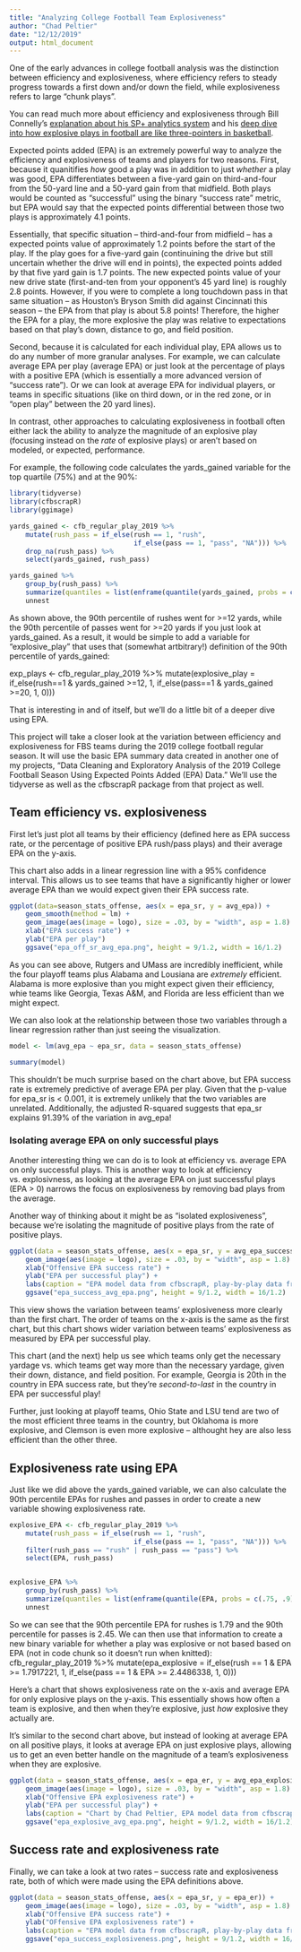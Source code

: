 ```yaml
---
title: "Analyzing College Football Team Explosiveness"
author: "Chad Peltier"
date: "12/12/2019"
output: html_document
---
```


One of the early advances in college football analysis was the distinction between efficiency and explosiveness, where efficiency refers to steady progress towards a first down and/or down the field, while explosiveness refers to large "chunk plays". 

You can read much more about efficiency and explosiveness through Bill Connelly's [explanation about his SP+ analytics system](https://www.sbnation.com/college-football/2017/10/13/16457830/college-football-advanced-stats-analytics-rankings) and his [deep dive into how explosive plays in football are like three-pointers in basketball](https://www.footballstudyhall.com/2017/8/22/16075050/college-football-big-plays-efficiency-five-factors). 

Expected points added (EPA) is an extremely powerful way to analyze the efficiency and explosiveness of teams and players for two reasons. First, because it quanitifies *how* good a play was in addition to just *whether* a play was good, EPA differentiates between a five-yard gain on third-and-four from the 50-yard line and a 50-yard gain from that midfield. Both plays would be counted as "successful" using the binary "success rate" metric, but EPA would say that the expected points differential between those two plays is approximately 4.1 points. 

Essentially, that specific situation -- third-and-four from midfield -- has a expected points value of approximately 1.2 points before the start of the play. If the play goes for a five-yard gain (continuining the drive but still uncertain whether the drive will end in points), the expected points added by that five yard gain is 1.7 points. The new expected points value of your new drive state (first-and-ten from your opponent's 45 yard line) is roughly 2.8 points. However, if you were to complete a long touchdown pass in that same situation -- as Houston's Bryson Smith did against Cincinnati this season -- the EPA from that play is about 5.8 points! Therefore, the higher the EPA for a play, the more explosive the play was relative to expectations based on that play's down, distance to go, and field position. 

Second, because it is calculated for each individual play, EPA allows us to do any number of more granular analyses. For example, we can calculate average EPA per play (average EPA) or just look at the percentage of plays with a positive EPA (which is essentially a more advanced version of "success rate"). Or we can look at average EPA for individual players, or teams in specific situations (like on third down, or in the red zone, or in "open play" between the 20 yard lines). 

In contrast, other approaches to calculating explosiveness in football often either lack the ability to analyze the magnitude of an explosive play (focusing instead on the *rate* of explosive plays) or aren't based on modeled, or expected, performance. 

For example, the following code calculates the yards_gained variable for the  top quartile (75%) and at the 90%:  

```r
library(tidyverse)
library(cfbscrapR)
library(ggimage)

yards_gained <- cfb_regular_play_2019 %>%
    mutate(rush_pass = if_else(rush == 1, "rush", 
                               if_else(pass == 1, "pass", "NA"))) %>%
    drop_na(rush_pass) %>%
    select(yards_gained, rush_pass)

yards_gained %>%
    group_by(rush_pass) %>%
    summarize(quantiles = list(enframe(quantile(yards_gained, probs = c(.75, .9))))) %>%
    unnest

```

As shown above, the 90th percentile of rushes went for >=12 yards, while the 90th percentile of passes went for >=20 yards if you just look at yards_gained. As a result, it would be simple to add a variable for "explosive_play" that uses that (somewhat artbitrary!) definition of the 90th percentile of yards_gained: 

exp_plays <- cfb_regular_play_2019 %>%
    mutate(explosive_play = if_else(rush==1 & yards_gained >=12, 1,
                                    if_else(pass==1 & yards_gained >=20, 1, 0)))

That is interesting in and of itself, but we'll do a little bit of a deeper dive using EPA. 

This project will take a closer look at the variation between efficiency and explosiveness for FBS teams during the 2019 college football regular season. It will use the basic EPA summary data created in another one of my projects, "Data Cleaning and Exploratory Analysis of the 2019 College Football Season Using Expected Points Added (EPA) Data." We'll use the tidyverse as well as the cfbscrapR package from that project as well. 

## Team efficiency vs. explosiveness 
First let's just plot all teams by their efficiency (defined here as EPA success rate, or the percentage of positive EPA rush/pass plays) and their average EPA on the y-axis.

This chart also adds in a linear regression line with a 95% confidence interval. This allows us to see teams that have a significantly higher or lower average EPA than we would expect given their EPA success rate.

```r
ggplot(data=season_stats_offense, aes(x = epa_sr, y = avg_epa)) +
    geom_smooth(method = lm) + 
    geom_image(aes(image = logo), size = .03, by = "width", asp = 1.8) +
    xlab("EPA success rate") +
    ylab("EPA per play")
    ggsave("epa_off_sr_avg_epa.png", height = 9/1.2, width = 16/1.2)
```

As you can see above, Rutgers and UMass are incredibly inefficient, while the four playoff teams plus Alabama and Lousiana are *extremely* efficient. Alabama is more explosive than you might expect given their efficiency, whie teams like Georgia, Texas A&M, and Florida are less efficient than we might expect. 

We can also look at the relationship between those two variables through a linear regression rather than just seeing the visualization.

```r
model <- lm(avg_epa ~ epa_sr, data = season_stats_offense)

summary(model)
```

This shouldn't be much surprise based on the chart above, but EPA success rate is extremely predictive of average EPA per play. Given that the p-value for epa_sr is < 0.001, it is extremely unlikely that the two variables are unrelated. Additionally, the adjusted R-squared suggests that epa_sr explains 91.39% of the variation in avg_epa! 


### Isolating average EPA on only successful plays
Another interesting thing we can do is to look at efficiency vs. average EPA on only successful plays. This is another way to look at efficiency vs. explosivness, as looking at the average EPA on just successful plays (EPA > 0) narrows the focus on explosiveness by removing bad plays from the average. 

Another way of thinking about it might be as "isolated explosiveness", because we're isolating the magnitude of positive plays from the rate of positive plays. 

```r
ggplot(data = season_stats_offense, aes(x = epa_sr, y = avg_epa_success)) +
    geom_image(aes(image = logo), size = .03, by = "width", asp = 1.8) +
    xlab("Offensive EPA success rate") +
    ylab("EPA per successful play") +
    labs(caption = "EPA model data from cfbscrapR, play-by-play data from @CFB_Data")+
    ggsave("epa_success_avg_epa.png", height = 9/1.2, width = 16/1.2)
```

This view shows the variation between teams' explosiveness more clearly than the first chart. The order of teams on the x-axis is the same as the first chart, but this chart shows wider variation between teams' explosiveness as measured by EPA per successful play. 

This chart (and the next) help us see which teams only get the necessary yardage vs. which teams get way more than the necessary yardage, given their down, distance, and field position. For example, Georgia is 20th in the country in EPA success rate, but they're *second-to-last* in the country in EPA per successful play! 

Further, just looking at playoff teams, Ohio State and LSU tend are two of the most efficient three teams in the country, but Oklahoma is more explosive, and Clemson is even more explosive -- althought hey are also less efficient than the other three. 

## Explosiveness rate using EPA
Just like we did above the yards_gained variable, we can also calculate the 90th percentile EPAs for rushes and passes in order to create a new variable showing explosiveness rate. 

```r
explosive_EPA <- cfb_regular_play_2019 %>%
    mutate(rush_pass = if_else(rush == 1, "rush", 
                               if_else(pass == 1, "pass", "NA"))) %>%
    filter(rush_pass == "rush" | rush_pass == "pass") %>%
    select(EPA, rush_pass)


explosive_EPA %>%
    group_by(rush_pass) %>%
    summarize(quantiles = list(enframe(quantile(EPA, probs = c(.75, .9))))) %>%
    unnest
```

So we can see that the 90th percentile EPA for rushes is 1.79 and the 90th percentile for passes is 2.45. We can then use that information to create a new binary variable for whether a play was explosive or not based based on EPA (not in code chunk so it doesn't run when knitted): 
cfb_regular_play_2019 %>%
    mutate(epa_explosive = if_else(rush == 1 & EPA >= 1.7917221, 1, 
                                 if_else(pass == 1 & EPA >= 2.4486338, 1, 0)))


Here's a chart that shows explosiveness rate on the x-axis and average EPA for only explosive plays on the y-axis. This essentially shows how often a team is explosive, and then when they're explosive, just *how* explosive they actually are. 

It's similar to the second chart above, but instead of looking at average EPA on all positive plays, it looks at average EPA on just explosive plays, allowing us to get an even better handle on the magnitude of a team's explosiveness when they are explosive. 

```r
ggplot(data = season_stats_offense, aes(x = epa_er, y = avg_epa_explosive)) +
    geom_image(aes(image = logo), size = .03, by = "width", asp = 1.8) +
    xlab("Offensive EPA explosiveness rate") +
    ylab("EPA per successful play") +
    labs(caption = "Chart by Chad Peltier, EPA model data from cfbscrapR, play-by-play data from @CFB_Data")+
    ggsave("epa_explosive_avg_epa.png", height = 9/1.2, width = 16/1.2)
```

## Success rate and explosiveness rate
Finally, we can take a look at two rates -- success rate and explosiveness rate, both of which were made using the EPA definitions above. 

```r
ggplot(data = season_stats_offense, aes(x = epa_sr, y = epa_er)) +
    geom_image(aes(image = logo), size = .03, by = "width", asp = 1.8) +
    xlab("Offensive EPA success rate") +
    ylab("OFfensive EPA explosiveness rate") +
    labs(caption = "EPA model data from cfbscrapR, play-by-play data from @CFB_Data")+
    ggsave("epa_success_explosiveness.png", height = 9/1.2, width = 16/1.2)
```









